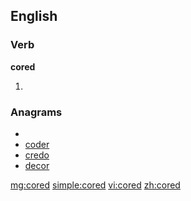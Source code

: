 ==English==

===Verb===
'''cored'''

# {{past of|[[core]]}}

===Anagrams===
* {{alphagram|cdeor}}
* [[coder#English|coder]]
* [[credo#English|credo]]
* [[decor#English|decor]]

[[mg:cored]]
[[simple:cored]]
[[vi:cored]]
[[zh:cored]]